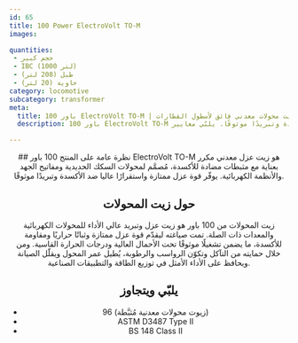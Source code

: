 ```yaml
---
id: 65
title: 100 Power ElectroVolt TO-M
images:

quantities:
 - حجم كبير
 - IBC (1000 لتر)
 - طبل (208 لتر)
 - حاوية (20 لتر)
category: locomotive
subcategory: transformer
meta:
  title: 100 باور ElectroVolt TO-M | زيت محولات معدني فائق لأسطول القطارات
  description: 100 باور ElectroVolt TO-M زيت عزل معدني مكرر بعناية مع مثبطات مضادة للأكسدة لِمحولات القطارات ومفاتيح الجهد والأنظمة الكهربائية. يوفّر قوة عازلة ممتازة واستقرارًا ضد الأكسدة وتبريدًا موثوقًا. يلبّي معايير ASTM D3487 النوع الثاني وBS 148 الفئة الثانية و96 (زيت محولات معدني مُثبَّط) للتشغيل الآمن وطويل الأمد في التطبيقات الكهربائية الشاقة.

---
```


<Header>
  ## نظرة عامة على المنتج
  100 باور ElectroVolt TO-M هو زيت عزل معدني مكرر بعناية مع مثبطات مضادة للأكسدة، مُصمَّم لمحولات السكك الحديدية ومفاتيح الجهد والأنظمة الكهربائية. يوفّر قوة عزل ممتازة واستقرارًا عاليا ضد الأكسدة وتبريدًا موثوقًا.

  ## حول زيت المحولات
  زيت المحولات من 100 باور هو زيت عزل وتبريد عالي الأداء للمحولات الكهربائية والمعدات ذات الصلة. تمت صياغته ليقدّم قوة عزل ممتازة وثباتًا حراريًا ومقاومة للأكسدة، ما يضمن تشغيلًا موثوقًا تحت الأحمال العالية ودرجات الحرارة القاسية. ومن خلال حمايته من التآكل وتكوّن الرواسب والرطوبة، يُطيل عمر المحول ويقلّل الصيانة ويحافظ على الأداء الأمثل في توزيع الطاقة والتطبيقات الصناعية.

  ## يلبّي ويتجاوز
  - 96 (زيوت محولات معدنية مُثبَّطة)
  - ASTM D3487 Type II
  - BS 148 Class II

</Header>
